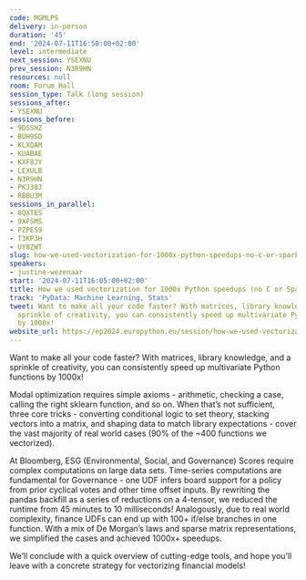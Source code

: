 ```yaml
---
code: MGMLPS
delivery: in-person
duration: '45'
end: '2024-07-11T16:50:00+02:00'
level: intermediate
next_session: YSEXNU
prev_session: N3R9HN
resources: null
room: Forum Hall
session_type: Talk (long session)
sessions_after:
- YSEXNU
sessions_before:
- 9DSSHZ
- BUH9SD
- KLXQAM
- KUABAE
- KXF8JY
- LEXULB
- N3R9HN
- PKJ38J
- RBBU3M
sessions_in_parallel:
- 8QXTES
- 9XFSMS
- PZPES9
- T3KP3H
- UY8ZWT
slug: how-we-used-vectorization-for-1000x-python-speedups-no-c-or-spark-needed
speakers:
- justine-wezenaar
start: '2024-07-11T16:05:00+02:00'
title: How we used vectorization for 1000x Python speedups (no C or Spark needed!)
track: 'PyData: Machine Learning, Stats'
tweet: Want to make all your code faster? With matrices, library knowledge, and a
  sprinkle of creativity, you can consistently speed up multivariate Python functions
  by 1000x!
website_url: https://ep2024.europython.eu/session/how-we-used-vectorization-for-1000x-python-speedups-no-c-or-spark-needed
---
```


Want to make all your code faster? With matrices, library knowledge, and a sprinkle of creativity, you can consistently speed up multivariate Python functions by 1000x!

Modal optimization requires simple axioms - arithmetic, checking a case, calling the right sklearn function, and so on. When that’s not sufficient, three core tricks - converting conditional logic to set theory, stacking vectors into a matrix, and shaping data to match library expectations - cover the vast majority of real world cases (90% of the ~400 functions we vectorized).

At Bloomberg, ESG (Environmental, Social, and Governance) Scores require complex computations on large data sets. Time-series computations are fundamental for Governance - one UDF infers board support for a policy from prior cyclical votes and other time offset inputs. By rewriting the pandas backfill as a series of reductions on a 4-tensor, we reduced the runtime from 45 minutes to 10 milliseconds! Analogously, due to real world complexity, finance UDFs can end up with 100+ if/else branches in one function. With a mix of De Morgan’s laws and sparse matrix representations, we simplified the cases and achieved 1000x+ speedups.

We’ll conclude with a quick overview of cutting-edge tools, and hope you’ll leave with a concrete strategy for vectorizing financial models!

